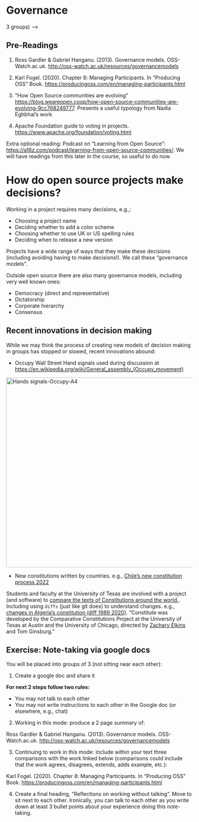 # Governance {#sec-gov}

<!-- Pre-class prep: -->
<!-- - create google docs numbered by group. (e.g. 21 students --> 3 groups) -->

## Pre-Readings

1. Ross Gardler & Gabriel Hanganu. (2013). Governance models. OSS-Watch.ac.uk. <http://oss-watch.ac.uk/resources/governancemodels>

2. Karl Fogel. (2020). Chapter 8: Managing Participants. In "Producing OSS" Book. <https://producingoss.com/en/managing-participants.html>

3. "How Open Source communities are evolving" <https://blog.weareopen.coop/how-open-source-communities-are-evolving-9cc768249777>. Presents a useful typology from Nadia Eghbhal's work

4. Apache Foundation guide to voting in projects. <https://www.apache.org/foundation/voting.html>

Extra optional reading: Podcast on "Learning from Open Source": <https://a16z.com/podcast/learning-from-open-source-communities/>.  We will have readings from this later in the course, so useful to do now.

# How do open source projects make decisions? 

Working in a project requires many decisions, e.g.,:

* Choosing a project name
* Deciding whether to add a color scheme
* Choosing whether to use UK or US spelling rules
* Deciding when to release a new version

Projects have a wide range of ways that they make these decisions (including avoiding having to make decisions!). We call these "governance models".

Outside open source there are also many governance models, including very well known ones:

* Democracy (direct and representative)
* Dictatorship
* Corporate hierarchy
* Consensus

## Recent innovations in decision making

While we may think the process of creating new models of decision making in groups has stopped or slowed, recent innovations abound:

* Occupy Wall Street Hand signals used during discussion at <https://en.wikipedia.org/wiki/General_assembly_(Occupy_movement)>

<a title="Ruben de Haas email, CC BY-SA 3.0 &lt;https://creativecommons.org/licenses/by-sa/3.0&gt;, via Wikimedia Commons" href="https://commons.wikimedia.org/wiki/File:Hands_signals-Occupy-A4.svg"><img width="512" alt="Hands signals-Occupy-A4" src="https://upload.wikimedia.org/wikipedia/commons/thumb/6/69/Hands_signals-Occupy-A4.svg/512px-Hands_signals-Occupy-A4.svg.png"></a>

* New constitutions written by countries. e.g., [Chile's new constitution process 2022](https://en.wikipedia.org/wiki/2022_proposed_Political_Constitution_of_the_Republic_of_Chile)

Students and faculty at the University of Texas are involved with a project (and software) to [compare the texts of Constitutions around the world.](https://constituteproject.org/topics?lang=en). Including using `diffs` (just like git does) to understand changes. e.g., [changes in Algeria's constitution (diff 1989 2020)](https://constituteproject.org/constitutions?lang=en&status=in_force&status=is_historic&status=is_draft&compare=Algeria_2016&compare=Algeria_2020). "Constitute was developed by the Comparative Constitutions Project at the University of Texas at Austin and the University of Chicago, directed by [Zachary Elkins](https://liberalarts.utexas.edu/government/faculty/elkinszs) and Tom Ginsburg."



  <!-- "OSS Watch Governance Models", -->
  <!--   "http://oss-watch.ac.uk/resources/governancemodels", -->
  <!--   "Governance", -->
  <!-- "Shah, S. K. (2006). Motivation, governance, and the viability of hybrid forms in open source software development. Management Science, 52(7), 1000–1014.", -->
  <!--   "https://doi.org/10.1287/mnsc.1060.0553", -->
  <!--   "Governance", -->
  <!-- "Chapter 4 \"Social and Political Infrastructure\" from Fogel, Karl (2018) \"Producing OSS: How to Run a Successful Free Software Project\"", -->
  <!--   "https://producingoss.com/en/social-infrastructure.html", -->
  <!--   "Governance", -->
  <!-- "Chapter 8 \"Managing Participants\" from from Fogel, Karl (2018) \"Producing OSS: How to Run a Successful Free Software Project\"", -->
  <!--   "https://producingoss.com/en/managing-participants.html", -->
  <!--   "Governance", -->
  <!-- "Optional (except for Doctoral and aspiring doctoral students) Shaikh, M., & Henfridsson, O. (2017). Governing open source software through coordination processes. Information and Organization, 27(2), 116–135.", -->
  <!--   "https://doi.org/10.1016/j.infoandorg.2017.04.001", -->
  <!--   "Governance", -->

## Exercise: Note-taking via google docs

You will be placed into groups of 3 (not sitting near each other):

1. Create a google doc and share it

**For next 2 steps follow two rules:**

* You may not talk to each other
* You may not write instructions to each other in the Google doc (or elsewhere, e.g., chat)

2. Working in this mode: produce a 2 page summary of:

Ross Gardler & Gabriel Hanganu. (2013). Governance models. OSS-Watch.ac.uk. <http://oss-watch.ac.uk/resources/governancemodels>

3. Continuing to work in this mode: include within your text three comparisons with the work linked below (comparisons could include that the work agrees, disagrees, extends, adds example, etc.):

Karl Fogel. (2020). Chapter 8: Managing Participants. In "Producing OSS" Book. <https://producingoss.com/en/managing-participants.html>

4. Create a final heading, "Reflections on working without talking".  Move to sit next to each other. Ironically, you can talk to each other as you write down at least 3 bullet points about your experience doing this note-taking. 


<!-- ## Voting -->

<!-- https://www.apache.org/foundation/voting.html -->

